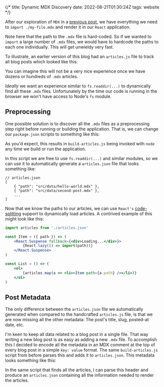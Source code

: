 {/*
title: Dynamic MDX Discovery
date: 2022-08-21T01:30:24Z
tags: website
*/}



After our exploration of `MDX` in a [previous post](/interactive-blogs-with-mdx), we have everything we need to `import ./my-file.mdx` and render it in our `React` application.

Note here that the path to the `.mdx` file is hard-coded. So if we wanted to `import` a large number of `.mdx` files, we would have to hardcode the paths to each one individually. This will get unwieldy very fast.

To illustrate, an earlier version of this blog had an `articles.js` file to track all blog posts which looked like this:

<GitHubContent
    commit="bbe489011fb9cf278f162686db94d15cfd34217a"
    file="web/src/data/articles.js"
    lines="3-22"
/>

You can imagine this will not be a very nice experience once we have dozens or hundreds of `.mdx` articles.

_Ideally_ we want an experience similar to `fs.readdir(...)` to dynamically find all these `.mdx` files. Unfortunately by the time our code is running in the browser we won't have access to Node's `fs` module.


## Preprocessing

One possible solution is to discover all the `.mdx` files as a preprocessing step right before running or building the application. That is, we can change our `package.json` scripts to something like this:

<GitHubContent
    commit="c71d47e51035c1626919fc8820966afb8855afea"
    file="web/package.json"
    lines="5-9"
/>

As you'd expect, this results in `build-articles.js` being invoked with `node` any time we build or run the application.

In this script we are free to use `fs.readdir(...)` and similar modules, so we can use it to automatically generate a `articles.json` file that looks something like:

```jsonc
// articles.json
[
    { "path": "src/data/hello-world.mdx" },
    { "path": "src/data/second-post.mdx" },
    ...
]
```

Now that we know the paths to our articles, we can use `React's` [code-splitting](https://reactjs.org/docs/code-splitting.html) support to dynamically load articles. A contrived example of this might look like this:

```jsx
import articles from './articles.json'

const Item = ({ path }) => (
    <React.Suspense fallback={<div>Loading...</div>}>
        {React.lazy(() => import(path))}
    </React.Suspense>
)

const List = () => (
    <ol>
        {articles.map(a => <li><Item path={a.path} /></li>)}
    </ol>
)
```


## Post Metadata

The only difference between the `articles.json` file we automatically generated when compared to the handcrafted `articles.js` file, is that we are now missing all the other metadata: The post's title, slug, posted-at date, etc.

I'm keen to keep all data related to a blog post in a single file. That way writing a new blog post is as easy as adding a new `.mdx` file. To accomplish this I decided to encode all the metadata in an MDX comment at the top of every blog post in a simple `key: value` format. The same `build-articles.js` script from before parses this and adds it to `articles.json`. This metadata looks something like this:

<GitHubContent
    commit="ac2de912c9892c94b6399e0d3612a2ec5b5c5855"
    file="web/src/data/hello-world.mdx"
    language={false}
    lines="1-5"
/>

In the same script that finds all the articles, I can parse this header and produce an `articles.json` containing all the information needed to render the articles.
